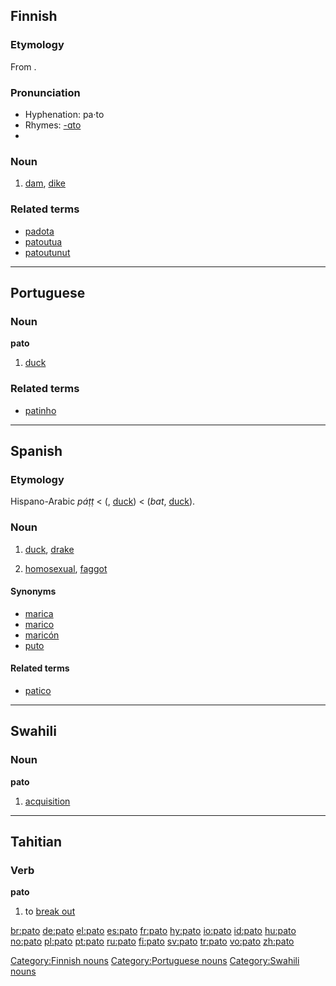 {{see|pāto}}
==Finnish==

===Etymology===
From {{proto|Finno-Ugric|paδɜ|lang=fi}}.

===Pronunciation===
*Hyphenation: pa·to
*Rhymes: [[Rhymes:Finnish:-ɑto|-ɑto]]
*{{IPA|lang=fi|[ˈpɑto]}}

===Noun===
{{fi-noun|pa|type=mato}}

# [[dam]], [[dike]]

===Related terms===
*[[padota]]
*[[patoutua]]
*[[patoutunut]]

[[Category:Finnish nouns]]

----

==Portuguese==

===Noun===
'''pato''' {{m}}

# [[duck]]

===Related terms===
*[[patinho]]

[[Category:Portuguese nouns]]

----

==Spanish==

===Etymology===
Hispano-Arabic ''páṭṭ'' < {{Ar.|es}} {{Arab|[[بط]]}} ({{IPAchar|''baṭṭ''}}, [[duck]]) < {{Pers.|es}} {{fa-Arab|[[بت]]}} (''bat'', [[duck]]).

===Noun===
{{es-noun-mf|f=pata}}

# [[duck]], [[drake]]
# {{vulgar|slang|lang=es}} [[homosexual]], [[faggot]]

====Synonyms====
*[[marica]] {{m}}
*[[marico]] {{m}}
*[[maricón]]
*[[puto]] {{m}}

====Related terms====
*[[patico]]

----

==Swahili==

===Noun===
'''pato'''

# [[acquisition]]

[[Category:Swahili nouns]]

----

==Tahitian==

===Verb===
'''pato'''

# to [[break out]]

[[br:pato]]
[[de:pato]]
[[el:pato]]
[[es:pato]]
[[fr:pato]]
[[hy:pato]]
[[io:pato]]
[[id:pato]]
[[hu:pato]]
[[no:pato]]
[[pl:pato]]
[[pt:pato]]
[[ru:pato]]
[[fi:pato]]
[[sv:pato]]
[[tr:pato]]
[[vo:pato]]
[[zh:pato]]